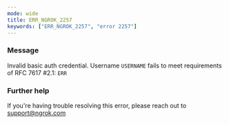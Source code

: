 ```yaml
---
mode: wide
title: ERR_NGROK_2257
keywords: ["ERR_NGROK_2257", "error 2257"]
---
```



### Message

Invalid basic auth credential. Username `USERNAME` fails to meet requirements of RFC 7617 #2.1: `ERR`

<ErrorDetails />

### Further help

If you're having trouble resolving this error, please reach out to [support@ngrok.com](mailto:support@ngrok.com?subject=Help%20with%20ERR_NGROK_2257)
